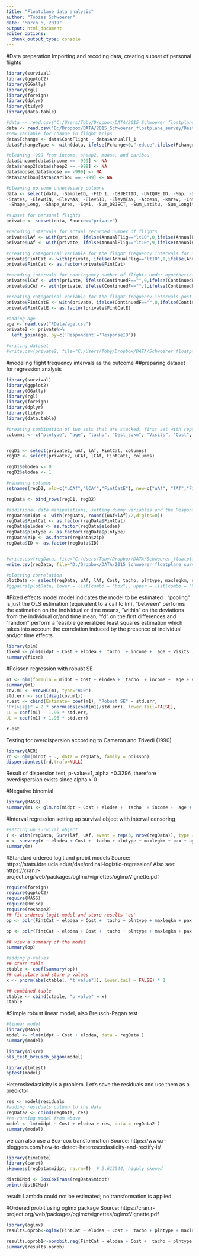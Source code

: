 ```yaml
---
title: "Floatplane data analysis"
author: "Tobias Schwoerer"
date: "March 6, 2019"
output: html_document
editor_options: 
  chunk_output_type: console
---
```


#Data preparation
Importing and recoding data, creating subset of personal flights
```r
library(survival)
library(ggplot2)
library(GGally)
library(rgl)
library(foreign)
library(dplyr)
library(tidyr)
library(data.table)

#data <- read.csv("C:/Users/Toby/Dropbox/DATA/2015_Schwoerer_floatplane_survey/Destinations091916_4.csv",stringsAsFactor=FALSE)
data <- read.csv("D:/Dropbox/DATA/2015_Schwoerer_floatplane_survey/Destinations091916_4.csv",stringsAsFactor=FALSE)
#new variable for change in flight trips
data$Fchange <- data$ContFlight - data$AnnualFl_1
data$FchangeType <- with(data, ifelse(Fchange<0,"reduce",ifelse(Fchange>0,"increase","no_change")))

#cleaning -999 from income, sheep2, moose, and caribou
data$income[data$income == -999] <- NA
data$sheep2[data$sheep2 == -999] <- NA
data$moose[data$moose == -999] <- NA
data$caribou[data$caribou == -999] <- NA

#cleaning up some unnecessary columns
data <- select(data, -SampleID, -FID_1, -OBJECTID, -UNIQUE_ID, -Map, -Destinat_5, -Destinat_6, -Destinat_7, -Destinat_8, -WaterBodyD, -AreaAcres, -AreaSqKm, 
-States, -ElevMIN, -ElevMAX, -ElevSTD, -ElevMEAN, -Access, -kmrev, -Cnt_HUC6, -Sum_Ac2to4, -Sum_Ac1, -Min_AreaSq, -Ac1psqk, -FID_2, -FID_1_1__1,
 -Shape_Leng, -Shape_Area, -SqMi, -Sum_OBJECT, -Sum_Latitu, -Sum_Longit, -OBJECTID_1, -StartID_1, -DestStartI, -OID_, -Dest_Acres,-comm_surve, -REVspfish, -REVview, -REVhunt, -REVother, -REVdev, -REVcabn, -wpriceh, -kingm, -Ac2to4psqk, -Region, -UnitSub, -SubLabel, -SubLetter, -Count_, -Sum_angler, -Subregion, -Subregion_, -Region_1, -Region_2, -SubLabel_1, -Sum_angl_1, -Sum_catch1, -CPUEsubuni, -UniqueID, -StartLat_1, -StartLon_2, -DestName_1, -ElodeaDe_1, -medianrank, -modelID, -DestID_1, -mean, -SD, -min, -X25th, -median, -X75th, -max, -SurveyData, -Surarea, -Area_Label)

#subset for personal flights
private <- subset(data, Source=="private")

#recoding intervals for actual recorded number of flights
private$lAf <- with(private, ifelse(AnnualFlig=="lt10",0,ifelse(AnnualFlig=="10-25",10,ifelse(AnnualFlig=="25to50",25,ifelse(AnnualFlig=="50to75",50,75)))))
private$uAf <- with(private, ifelse(AnnualFlig=="lt10",9,ifelse(AnnualFlig=="10-25",24,ifelse(AnnualFlig=="25to50",49,ifelse(AnnualFlig=="50to75",74,100)))))

#creating categorical variable for the flight frequency intervals for use in ordered probit 
private$FintCat <- with(private, ifelse(AnnualFlig=="lt10",1,ifelse(AnnualFlig=="10-25",2,ifelse(AnnualFlig=="25to50",3,ifelse(AnnualFlig=="50to75",4,5)))))
private$FintCat <- as.factor(private$FintCat)

#recoding intervals for contingency number of flights under hypothetical elodea invasions
private$lCAf <- with(private, ifelse(ContinuedF=="",0,ifelse(ContinuedF=="lt10",0,ifelse(ContinuedF=="10-25",10,ifelse(ContinuedF=="25to50",25,ifelse(ContinuedF=="50to75",50,75))))))
private$uCAf <- with(private, ifelse(ContinuedF=="",1,ifelse(ContinuedF=="lt10",9,ifelse(ContinuedF=="10-25",24,ifelse(ContinuedF=="25to50",49,ifelse(ContinuedF=="50to75",74,100))))))

#creating categorical variable for the flight frequency intervals post elodea invasion for use in ordered probit 
private$FintCatE <- with(private, ifelse(ContinuedF=="",0,ifelse(ContinuedF=="lt10",1,ifelse(ContinuedF=="10-25",2,ifelse(ContinuedF=="25to50",3,ifelse(ContinuedF=="50to75",4,5))))))
private$FintCatE <- as.factor(private$FintCatE)

#adding age
age <- read.csv("RData/age.csv")
private2 <- private%>%
  left_join(age, by=c('Respondent'='ResponseID'))

#writing dataset
#write.csv(private2, file="C:/Users/Toby/Dropbox/DATA/Schwoerer_floatplane_survey/Destinations031219.csv")
```

#modeling flight frequency intervals as the outcome
##preparing dataset for regression analysis
```r
library(survival)
library(ggplot2)
library(GGally)
library(rgl)
library(foreign)
library(dplyr)
library(tidyr)
library(data.table)

#creating combination of two sets that are stacked, first set with reported flight intervals, second set with contingent flight intervals
columns <- c("plntype", "age", "tacho", "Dest_sqkm", "Visits", "Cost", "chinook_1", "anglerda_1", "sockeye_1", "income", "Fetch_m", "caribou", "sheep2", "moose", "Distance_k", "income", "catch", "maxlegkm", "pax", "zip","ID")


regD1 <- select(private2, uAf, lAf, FintCat, columns)
regD2 <- select(private2, uCAf, lCAf, FintCatE, columns)

regD1$elodea <- 0
regD2$elodea <- 1

#renaming columns
setnames(regD2, old=c("uCAf","lCAf","FintCatE"), new=c("uAf", "lAf","FintCat"))

regData <- bind_rows(regD1, regD2)

#additional data manipulations, setting dummy variables and the Respondent ID as factors
regData$midpt <- with(regData, round((uAf+lAf)/2,digits=0))
regData$FintCat <- as.factor(regData$FintCat)
regData$elodea <- as.factor(regData$elodea)
regData$plntype <- as.factor(regData$plntype)
regData$zip <- as.factor(regData$zip)
regData$ID <- as.factor(regData$ID)


#write.csv(regData, file="C:/Users/Toby/Dropbox/DATA/Schwoerer_floatplane_survey/stacked.csv")
write.csv(regData, file="D:/Dropbox/DATA/2015_Schwoerer_floatplane_survey/stacked.csv")

#plotting correlation
plotData <- select(regData, uAf, lAf, Cost, tacho, plntype, maxlegkm, elodea)
#ggpairs(plotData, lower = list(combo = "box"), upper = list(combo = "blank"))
```

#Fixed effects model
model indicates the model to be estimated : "pooling" is just the OLS estimation (equivalent to a call to lm), "between" performs the estimation on the individual or time means, "within" on the deviations from the individual or/and time mean, "fd" on the first differences and "random" perform a feasible generalized least squares estimation which takes into account the correlation induced by the presence of individual and/or time effects.
```r
library(plm)
fixed <- plm(midpt ~ Cost + elodea +  tacho  + income +  age + Visits , data=regData, index = "ID", model="pooling", effect = "individual")
summary(fixed)
```

#Poisson regression with robust SE
```r
m1 <- glm(formula = midpt ~ Cost + elodea +  tacho  + income +  age + Visits , family = "poisson", data = regData)
summary(m1)
cov.m1 <- vcovHC(m1, type="HC0")
std.err <- sqrt(diag(cov.m1))
r.est <- cbind(Estimate= coef(m1), "Robust SE" = std.err,
"Pr(>|z|)" = 2 * pnorm(abs(coef(m1)/std.err), lower.tail=FALSE),
LL = coef(m1) - 1.96 * std.err,
UL = coef(m1) + 1.96 * std.err)

r.est
```

Testing for overdispersion according to Cameron and Trivedi (1990)
```r
library(AER)
rd <- glm(midpt ~ ., data = regData, family = poisson)
dispersiontest(rd,trafo=NULL)
```
Result of dispersion test, p-value=1, alpha =0.3296, therefore overdispersion exists since alpha > 0

#Negative binomial
```r
library(MASS)
summary(m1 <- glm.nb(midpt ~ Cost + elodea +  tacho  + income +  age + Visits , data = regData))
```






















#Interval regression
setting up survival object with interval censoring
```r
#setting up survival object
Y <- with(regData, Surv(lAf, uAf, event = rep(3, nrow(regData)), type = "interval"))
m <- survreg(Y ~ elodea + Cost +  tacho + plntype + maxlegkm + pax + age , data = regData, dist = "gaussian")
summary(m)
```

#Standard ordered logit and probit models
Source: https://stats.idre.ucla.edu/r/dae/ordinal-logistic-regression/
Also see: https://cran.r-project.org/web/packages/oglmx/vignettes/oglmxVignette.pdf
```r
require(foreign)
require(ggplot2)
require(MASS)
require(Hmisc)
require(reshape2)
## fit ordered logit model and store results 'op'
op <- polr(FintCat ~ elodea + Cost +  tacho + plntype + maxlegkm + pax + age, data = regData, Hess=TRUE, method = "probit")

op <- polr(FintCat ~ elodea + Cost +  tacho + plntype + maxlegkm + pax + age, data = regData, Hess=TRUE, method = "logistic")

## view a summary of the model
summary(op)

#adding p-values
## store table
ctable <- coef(summary(op))
## calculate and store p values
x <- pnorm(abs(ctable[, "t value"]), lower.tail = FALSE) * 2

## combined table
ctable <- cbind(ctable, "p value" = x)
ctable
```

#Simple robust linear model, also Breusch-Pagan test 
```r
#linear model
library(MASS)
model <- rlm(midpt ~ Cost + elodea, data = regData )
summary(model)

library(olsrr)
ols_test_breusch_pagan(model)

library(lmtest)
bptest(model)
```

Heteroskedasticity is a problem. Let's save the residuals and use them as a predictor
```r
res <- model$residuals
#adding residuals column to the data
regData2 <- cbind(regData, res)
#re-running model from above
model <- lm(midpt ~ Cost + elodea + res, data = regData2 )
summary(model)
```

we can also use a Box-cox transformation
Source: https://www.r-bloggers.com/how-to-detect-heteroscedasticity-and-rectify-it/
```r
library(timeDate)
library(caret)
skewness(regData$midpt, na.rm=T)  # 2.613544, highly skewed

distBCMod <- BoxCoxTrans(regData$midpt)
print(distBCMod)
```
result: Lambda could not be estimated; no transformation is applied.


#Ordered probit using oglmx package
Source: https://cran.r-project.org/web/packages/oglmx/vignettes/oglmxVignette.pdf
```r
library(oglmx)
results.oprob<-oglmx(FintCat ~ elodea + Cost +  tacho + plntype + maxlegkm + pax + age, data=regData, link="probit",constantMEAN = FALSE, constantSD = FALSE,delta=0,threshparam = NULL)

results.oprob1<-oprobit.reg(FintCat ~ elodea + Cost +  tacho + plntype + maxlegkm + pax + age, data=regData)
summary(results.oprob)

```

